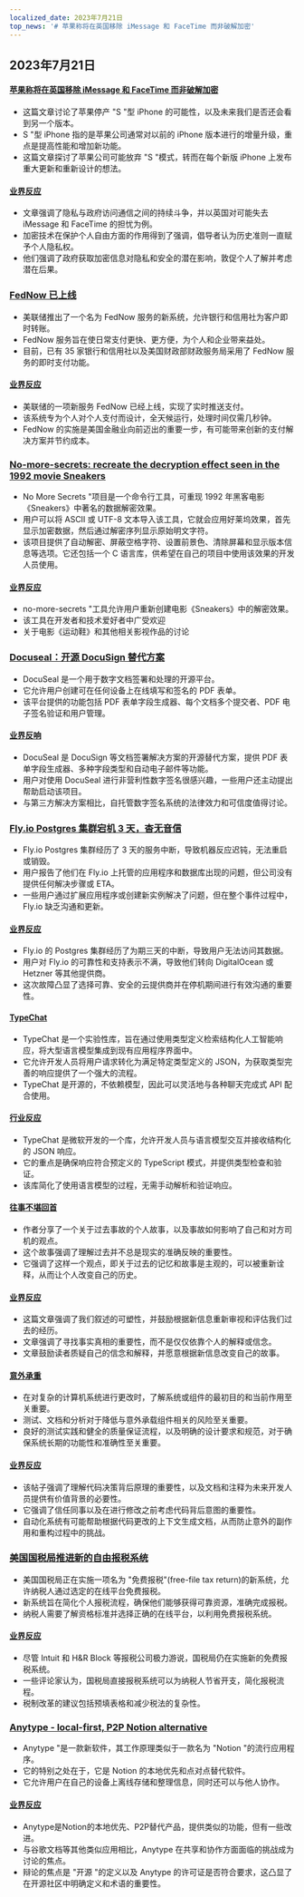 ```yaml
---
localized_date: 2023年7月21日
top_news: '# 苹果称将在英国移除 iMessage 和 FaceTime 而非破解加密'
---
```




<CallToAction />

<Steps>

## 2023年7月21日

#### [苹果称将在英国移除 iMessage 和 FaceTime 而非破解加密](https://9to5mac.com/2023/07/20/apple-imessage-facetime-remove-security-law/)

- 这篇文章讨论了苹果停产 "S "型 iPhone 的可能性，以及未来我们是否还会看到另一个版本。
- S "型 iPhone 指的是苹果公司通常对以前的 iPhone 版本进行的增量升级，重点是提高性能和增加新功能。
- 这篇文章探讨了苹果公司可能放弃 "S "模式，转而在每个新版 iPhone 上发布重大更新和重新设计的想法。

#### [业界反应](http://news.ycombinator.com/item?id=36800297)

- 文章强调了隐私与政府访问通信之间的持续斗争，并以英国对可能失去 iMessage 和 FaceTime 的担忧为例。
- 加密技术在保护个人自由方面的作用得到了强调，倡导者认为历史准则一直赋予个人隐私权。
- 他们强调了政府获取加密信息对隐私和安全的潜在影响，敦促个人了解并考虑潜在后果。

### [FedNow 已上线](https://www.federalreserve.gov/newsevents/pressreleases/other20230720a.htm)

- 美联储推出了一个名为 FedNow 服务的新系统，允许银行和信用社为客户即时转账。
- FedNow 服务旨在使日常支付更快、更方便，为个人和企业带来益处。
- 目前，已有 35 家银行和信用社以及美国财政部财政服务局采用了 FedNow 服务的即时支付功能。

#### [业界反应](http://news.ycombinator.com/item?id=36801491)

- 美联储的一项新服务 FedNow 已经上线，实现了实时推送支付。
- 该系统专为个人对个人支付而设计，全天候运行，处理时间仅需几秒钟。
- FedNow 的实施是美国金融业向前迈出的重要一步，有可能带来创新的支付解决方案并节约成本。

### [No-more-secrets: recreate the decryption effect seen in the 1992 movie Sneakers](https://github.com/bartobri/no-more-secrets)

- No More Secrets "项目是一个命令行工具，可重现 1992 年黑客电影《Sneakers》中著名的数据解密效果。
- 用户可以将 ASCII 或 UTF-8 文本导入该工具，它就会应用好莱坞效果，首先显示加密数据，然后通过解密序列显示原始明文字符。
- 该项目提供了自动解密、屏蔽空格字符、设置前景色、清除屏幕和显示版本信息等选项。它还包括一个 C 语言库，供希望在自己的项目中使用该效果的开发人员使用。

#### [业界反应](http://news.ycombinator.com/item?id=36799776)

- no-more-secrets "工具允许用户重新创建电影《Sneakers》中的解密效果。
- 该工具在开发者和技术爱好者中广受欢迎
- 关于电影《运动鞋》和其他相关影视作品的讨论

### [Docuseal：开源 DocuSign 替代方案](https://github.com/docusealco/docuseal)

- DocuSeal 是一个用于数字文档签署和处理的开源平台。
- 它允许用户创建可在任何设备上在线填写和签名的 PDF 表单。
- 该平台提供的功能包括 PDF 表单字段生成器、每个文档多个提交者、PDF 电子签名验证和用户管理。

#### [业界反响](http://news.ycombinator.com/item?id=36798593)

- DocuSeal 是 DocuSign 等文档签署解决方案的开源替代方案，提供 PDF 表单字段生成器、多种字段类型和自动电子邮件等功能。
- 用户对使用 DocuSeal 进行非营利性数字签名很感兴趣，一些用户还主动提出帮助启动该项目。
- 与第三方解决方案相比，自托管数字签名系统的法律效力和可信度值得讨论。

### [Fly.io Postgres 集群宕机 3 天，杳无音信](https://webcache.googleusercontent.com/search?q=cache:2T9NpG8thZgJ:https://community.fly.io/t/service-interruption-cant-destroy-machine-deploy-or-restart/14227&cd=9&hl=en&ct=clnk&gl=au)

- Fly.io Postgres 集群经历了 3 天的服务中断，导致机器反应迟钝，无法重启或销毁。
- 用户报告了他们在 Fly.io 上托管的应用程序和数据库出现的问题，但公司没有提供任何解决步骤或 ETA。
- 一些用户通过扩展应用程序或创建新实例解决了问题，但在整个事件过程中，Fly.io 缺乏沟通和更新。

#### [业界反应](http://news.ycombinator.com/item?id=36808296)

- Fly.io 的 Postgres 集群经历了为期三天的中断，导致用户无法访问其数据。
- 用户对 Fly.io 的可靠性和支持表示不满，导致他们转向 DigitalOcean 或 Hetzner 等其他提供商。
- 这次故障凸显了选择可靠、安全的云提供商并在停机期间进行有效沟通的重要性。

#### [TypeChat](https://microsoft.github.io/TypeChat/blog/introducing-typechat/)

- TypeChat 是一个实验性库，旨在通过使用类型定义检索结构化人工智能响应，将大型语言模型集成到现有应用程序界面中。
- 它允许开发人员将用户请求转化为满足特定类型定义的 JSON，为获取类型完善的响应提供了一个强大的流程。
- TypeChat 是开源的，不依赖模型，因此可以灵活地与各种聊天完成式 API 配合使用。

#### [行业反应](http://news.ycombinator.com/item?id=36803124)

- TypeChat 是微软开发的一个库，允许开发人员与语言模型交互并接收结构化的 JSON 响应。
- 它的重点是确保响应符合预定义的 TypeScript 模式，并提供类型检查和验证。
- 该库简化了使用语言模型的过程，无需手动解析和验证响应。

#### [往事不堪回首](https://sive.rs/pnt)

- 作者分享了一个关于过去事故的个人故事，以及事故如何影响了自己和对方司机的观点。
- 这个故事强调了理解过去并不总是现实的准确反映的重要性。
- 它强调了这样一个观点，即关于过去的记忆和故事是主观的，可以被重新诠释，从而让个人改变自己的历史。

#### [业界反应](http://news.ycombinator.com/item?id=36798854)

- 这篇文章强调了我们叙述的可塑性，并鼓励根据新信息重新审视和评估我们过去的经历。
- 文章强调了寻找事实真相的重要性，而不是仅仅依靠个人的解释或信念。
- 文章鼓励读者质疑自己的信念和解释，并愿意根据新信息改变自己的故事。

#### [意外承重](https://www.jefftk.com/p/accidentally-load-bearing)

- 在对复杂的计算机系统进行更改时，了解系统或组件的最初目的和当前作用至关重要。
- 测试、文档和分析对于降低与意外承载组件相关的风险至关重要。
- 良好的测试实践和健全的质量保证流程，以及明确的设计要求和规范，对于确保系统长期的功能性和准确性至关重要。

#### [业界反应](http://news.ycombinator.com/item?id=36800151)

- 该帖子强调了理解代码决策背后原理的重要性，以及文档和注释为未来开发人员提供有价值背景的必要性。
- 它强调了信任同事以及在进行修改之前考虑代码背后意图的重要性。
- 自动化系统有可能帮助根据代码更改的上下文生成文档，从而防止意外的副作用和重构过程中的挑战。

### [美国国税局推进新的自由报税系统](https://www.pbs.org/newshour/politics/irs-moves-forward-with-a-new-free-file-tax-return-system-that-has-both-supporters-and-critics-mobilizing)

- 美国国税局正在实施一项名为 "免费报税"(free-file tax return)的新系统，允许纳税人通过选定的在线平台免费报税。
- 新系统旨在简化个人报税流程，确保他们能够获得可靠资源，准确完成报税。
- 纳税人需要了解资格标准并选择正确的在线平台，以利用免费报税系统。

#### [业界反应](http://news.ycombinator.com/item?id=36804710)

- 尽管 Intuit 和 H&R Block 等报税公司极力游说，国税局仍在实施新的免费报税系统。
- 一些评论家认为，国税局直接报税系统可以为纳税人节省开支，简化报税流程。
- 税制改革的建议包括预填表格和减少税法的复杂性。

### [Anytype - local-first, P2P Notion alternative](https://anytype.io/?hn)

- Anytype "是一款新软件，其工作原理类似于一款名为 "Notion "的流行应用程序。
- 它的特别之处在于，它是 Notion 的本地优先和点对点替代软件。
- 它允许用户在自己的设备上离线存储和整理信息，同时还可以与他人协作。

#### [业界反应](http://news.ycombinator.com/item?id=36799548)

- Anytype是Notion的本地优先、P2P替代产品，提供类似的功能，但有一些改进。
- 与谷歌文档等其他类似应用相比，Anytype 在共享和协作方面面临的挑战成为讨论的焦点。
- 辩论的焦点是 "开源 "的定义以及 Anytype 的许可证是否符合要求，这凸显了在开源社区中明确定义和术语的重要性。

</Steps>
